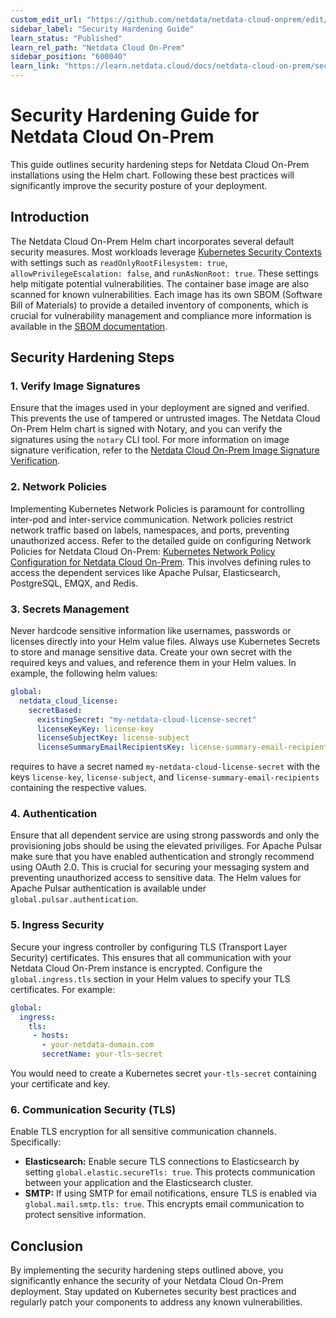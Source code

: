 ```yaml
---
custom_edit_url: "https://github.com/netdata/netdata-cloud-onprem/edit/master/docs/learn.netdata.cloud/hardening-guide.md"
sidebar_label: "Security Hardening Guide"
learn_status: "Published"
learn_rel_path: "Netdata Cloud On-Prem"
sidebar_position: "600040"
learn_link: "https://learn.netdata.cloud/docs/netdata-cloud-on-prem/security-hardening-guide"
---
```


# Security Hardening Guide for Netdata Cloud On-Prem

This guide outlines security hardening steps for Netdata Cloud On-Prem installations using the Helm chart.  Following these best practices will significantly improve the security posture of your deployment.

## Introduction

The Netdata Cloud On-Prem Helm chart incorporates several default security measures.  Most workloads leverage [Kubernetes Security Contexts](https://kubernetes.io/docs/tasks/configure-pod-container/security-context/) with settings such as `readOnlyRootFilesystem: true`, `allowPrivilegeEscalation: false`, and `runAsNonRoot: true`. These settings help mitigate potential vulnerabilities. The container base image are also scanned for known vulnerabilities. Each image has its own SBOM (Software Bill of Materials) to provide a detailed inventory of components, which is crucial for vulnerability management and compliance more information is available in the [SBOM documentation](https://learn.netdata.cloud/docs/netdata-cloud-on-prem/software-bill-of-materials).

## Security Hardening Steps

### 1. Verify Image Signatures

Ensure that the images used in your deployment are signed and verified.  This prevents the use of tampered or untrusted images.  The Netdata Cloud On-Prem Helm chart is signed with Notary, and you can verify the signatures using the `notary` CLI tool.  For more information on image signature verification, refer to the [Netdata Cloud On-Prem Image Signature Verification](https://learn.netdata.cloud/docs/netdata-cloud-on-prem/container-image-signature-verification).

### 2. Network Policies

Implementing Kubernetes Network Policies is paramount for controlling inter-pod and inter-service communication.  Network policies restrict network traffic based on labels, namespaces, and ports, preventing unauthorized access.  Refer to the detailed guide on configuring Network Policies for Netdata Cloud On-Prem: [Kubernetes Network Policy Configuration for Netdata Cloud On-Prem](https://learn.netdata.cloud/docs/netdata-cloud-on-prem/kubernetes-network-policy-configuration).  This involves defining rules to access the dependent services like Apache Pulsar, Elasticsearch, PostgreSQL, EMQX, and Redis.

### 3. Secrets Management

Never hardcode sensitive information like usernames, passwords or licenses directly into your Helm value files.  Always use Kubernetes Secrets to store and manage sensitive data.  Create your own secret with the required keys and values, and reference them in your Helm values. In example, the following helm values:

```yaml
global:
  netdata_cloud_license:
    secretBased:
      existingSecret: "my-netdata-cloud-license-secret"
      licenseKeyKey: license-key
      licenseSubjectKey: license-subject
      licenseSummaryEmailRecipientsKey: license-summary-email-recipients
```

requires to have a secret named `my-netdata-cloud-license-secret` with the keys `license-key`, `license-subject`, and `license-summary-email-recipients` containing the respective values.

### 4. Authentication

Ensure that all dependent service are using strong passwords and only the provisioning jobs should be using the elevated priviliges. For Apache Pulsar make sure that you have enabled authentication and strongly recommend using OAuth 2.0.  This is crucial for securing your messaging system and preventing unauthorized access to sensitive data.  The Helm values for Apache Pulsar authentication is available under `global.pulsar.authentication`.

### 5. Ingress Security

Secure your ingress controller by configuring TLS (Transport Layer Security) certificates.  This ensures that all communication with your Netdata Cloud On-Prem instance is encrypted.  Configure the `global.ingress.tls` section in your Helm values to specify your TLS certificates.  For example:

```yaml
global:
  ingress:
    tls:
     - hosts:
       - your-netdata-domain.com
       secretName: your-tls-secret
```

You would need to create a Kubernetes secret `your-tls-secret` containing your certificate and key.

### 6. Communication Security (TLS)

Enable TLS encryption for all sensitive communication channels.  Specifically:

* **Elasticsearch:** Enable secure TLS connections to Elasticsearch by setting `global.elastic.secureTls: true`. This protects communication between your application and the Elasticsearch cluster.
* **SMTP:** If using SMTP for email notifications, ensure TLS is enabled via `global.mail.smtp.tls: true`. This encrypts email communication to protect sensitive information.

## Conclusion

By implementing the security hardening steps outlined above, you significantly enhance the security of your Netdata Cloud On-Prem deployment.  Stay updated on Kubernetes security best practices and regularly patch your components to address any known vulnerabilities.
